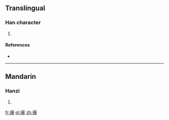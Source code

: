==Translingual==

===Han character===
{{Han char|rn=60|rad=彳|as=17|sn=20|four=2623<sub>2</sub>|canj=竹人日山水 (HOAUE)|ids=⿱[[彳]]⿳[[日]][[出]]⿱[[大]][[⺢]]}}

# {{defn|Han|sort=彳17}}

====References====
* {{Han ref|kx=0372.201|dkj=10283|dj=0699.320|hdz=20851.120|uh=5FC1|ud=24513|bh=F449|bd=62537}}

----

==Mandarin==

===Hanzi===
{{cmn-hanzi|pin=[[bào]] ([[bao4]])|wg=pao<sup>4</sup>}}

# {{defn|lang=cmn|sort=彳17}}

[[fr:忁]]
[[pl:忁]]
[[zh:忁]]